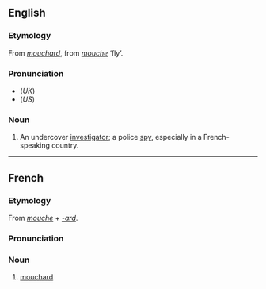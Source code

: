 ==English==
===Etymology===
From {{F.}} ''[[#French|mouchard]]'', from ''[[mouche]]'' ‘fly’.

===Pronunciation===
*(''UK'') {{IPA|/ˈmuːʃɑː/}}
*(''US'') {{IPA|/muˈʃɑɻd/}}

===Noun===
{{en-noun}}

# An undercover [[investigator]]; a police [[spy]], especially in a French-speaking country.

----

==French==
===Etymology===
From ''[[mouche]]'' + ''[[-ard]]''.

===Pronunciation===
{{IPA|/muʃaʁ/}}

===Noun===
{{fr-noun|m}}

# [[#English|mouchard]]